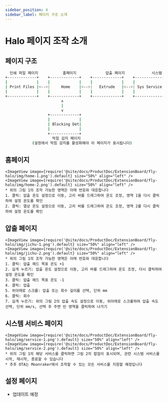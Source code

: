```yaml
---
sidebar_position: 4
sidebar_label: 페이지 구조 소개
---
```





# Halo 페이지 조작 소개

## 페이지 구조

```bash
  인쇄 파일 페이지           홈페이지             압출 페이지            시스템 서비스             설정              장치 정보
+-------------+    +-------------+    +-------------+    +-------------+    +-------------+    +-------------+
|             |    |             |    |             |    |             |    |             |    |             |
| Print Files |<-->|     Home    |<-->|   Extrude   |<-->| Sys Service |<-->|   Setting   |<-->|  Dev Info   |
|             |    |             |    |             |    |             |    |             |    |             |
+-------------+    +-------------+    +-------------+    +-------------+    +-------------+    +-------------+
                         ∧
                         |
                         ∨
                   +-------------+
                   |             |
                   | Blocking Det|
                   |             |
                   +-------------+
                     막힘 감지 페이지
            (설정에서 막힘 감지를 활성화해야 이 페이지가 표시됩니다)
```

## 홈페이지

    <ImageView image={require('@site/docs/ProductDoc/ExtensionBoard/fly-halo/img/home-1.png').default} size="50%" align="left" />
    <ImageView image={require('@site/docs/ProductDoc/ExtensionBoard/fly-halo/img/home-2.png').default} size="50%" align="left" />
    * 위의 그림 1의 조작 가능한 영역은 아래 번호와 대응합니다
    1. 클릭: 압출 온도 설정으로 이동, 고리 바를 드래그하여 온도 조정, 영역 1을 다시 클릭하여 설정 온도를 확인
    2. 클릭: 열상 온도 설정으로 이동, 고리 바를 드래그하여 온도 조정, 영역 2를 다시 클릭하여 설정 온도를 확인

## 압출 페이지

    <ImageView image={require('@site/docs/ProductDoc/ExtensionBoard/fly-halo/img/jichu-1.png').default} size="50%" align="left" />
    <ImageView image={require('@site/docs/ProductDoc/ExtensionBoard/fly-halo/img/jichu-2.png').default} size="50%" align="left" />
    * 위의 그림 1의 조작 가능한 영역은 아래 번호와 대응합니다
    1. 클릭: 압출 헤드 목표 온도 +1
    2. 길게 누르기: 압출 온도 설정으로 이동, 고리 바를 드래그하여 온도 조정, 다시 클릭하여 설정 온도를 확인
    3. 클릭: 압출 헤드 목표 온도 -1
    4. 클릭: 압출
    5. 위아래로 스크롤: 압출 또는 회수 길이를 선택, 단위 mm
    6. 클릭: 회수
    7. 길게 누르기: 위의 그림 2의 압출 속도 설정으로 이동, 위아래로 스크롤하여 압출 속도 선택, 단위 mm/s, 선택 후 주변 빈 영역을 클릭하여 나가기


## 시스템 서비스 페이지

    <ImageView image={require('@site/docs/ProductDoc/ExtensionBoard/fly-halo/img/service-1.png').default} size="50%" align="left" />
    <ImageView image={require('@site/docs/ProductDoc/ExtensionBoard/fly-halo/img/service-2.png').default} size="50%" align="left" />
    * 위의 그림 1의 해당 서비스를 클릭하면 그림 2의 팝업이 표시되며, 관련 시스템 서비스를 시작, 재시작, 종료할 수 있습니다
    * 추후 OTA는 Moonraker에서 조작할 수 있는 모든 서비스를 지원할 예정입니다


## 설정 페이지

* 업데이트 예정